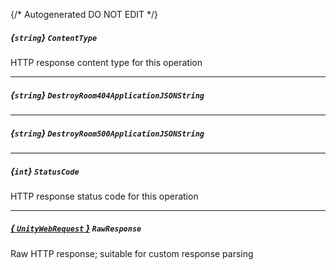 {/* Autogenerated DO NOT EDIT  */}
##### *{`string`}* `ContentType`
HTTP response content type for this operation

---
##### *{`string`}* `DestroyRoom404ApplicationJSONString`

---
##### *{`string`}* `DestroyRoom500ApplicationJSONString`

---
##### *{`int`}* `StatusCode`
HTTP response status code for this operation

---
##### [*{ `UnityWebRequest` }*](https://docs.unity3d.com/2021.3/Documentation/ScriptReference/Networking.UnityWebRequest.html) `RawResponse`
Raw HTTP response; suitable for custom response parsing

